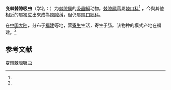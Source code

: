 {{Speciesbox 
| genus = Echinochasmus
| species = mirabilis
| authority = (Wang, 1959)<ref name='id10106'>{{cite web| url =http://www.bioinfo.cn/db05/BjdwSpecies.php?action=view&id=10106| title =变棘棘隙吸虫| work =《中国动物物种编目数据库》| publisher =中国科学院微生物研究所| author =中国科学院动物研究所| accessdate =2009-04-16| deadurl =yes| archiveurl =https://web.archive.org/web/20160305044057/http://www.bioinfo.cn/db05/BjdwSpecies.php?action=view&id=10106| archivedate =2016-03-05}}</ref>
}}

'''变棘棘隙吸虫'''（学名：{{lang|la|''Echinochasmus mirabilis''}}）为[[棘隙属|棘隙属]]的[[吸蟲綱|吸蟲綱]]动物。[[棘隙属|棘隙属]]舊屬[[棘口科|棘口科]]<ref name='id10106'/>
，今與其他相近的屬獨立出來成為[[棘隙科|棘隙科]]，但仍屬[[棘口總科|棘口總科]]。

在[[中国大陆|中国大陆]]，分布于[[福建|福建]]等地，营[[寄生|寄生]]生活，寄生于肠。该物种的模式产地在福建。<ref name='id10106'/>

== 参考文献 ==
{{reflist}}

{{Wikispecies|Echinochasmus mirabilis}}

[[Category:棘隙属|变棘棘隙吸虫]]


{{吸虫小作品}}